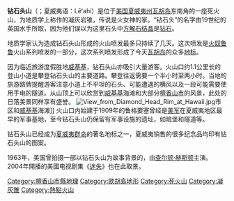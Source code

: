 {{noteTA
|1=zh-cn:迷失; zh-tw:LOST檔案; zh-hk:迷;
}}
{{Distinguish|鑽石山}}
{{Infobox Mountain
| 名稱 = 钻石头山
| 照片 = Diamond_Head_Hawaii_From_Round_Top_Rd.JPG
| 照片說明 =
| 海拔 = 232米
| 位置 = [[美国|美国]][[夏威夷州|夏威夷州]][[瓦胡岛|瓦胡岛]][[檀香山市|檀香山市]]
| 山脈 =
| 相對高度 =
| 座標 = {{coord|21|15|35.0|N|157|48|42.3|W|type:mountain_region:US}}
| 地形圖 =
| 類別 = 火山锥
| 年齡 = 20万年
| 最近喷发 = 
| 首次登頂 =
| Easiest route =径道
}}

'''钻石头山'''（{{lang-en|Diamond Head}}；夏威夷语：Lēʻahi）是位于[[美国|美国]][[夏威夷州|夏威夷州]][[瓦胡岛|瓦胡岛]]东南角的一座死火山，为地质学上称作的凝灰岩锥，传说是火女神{{Link-en|佩蕾|Pele (deity)}}的家。“钻石头”的名字由19世纪的英国水手所取，因为他们误以为这里石头中[[方解石|方解石]][[结晶|结晶]]是[[钻石|钻石]]。

地质学家认为造成钻石头山形成的火山喷发最多只持续了几天。这次喷发是[[火奴鲁鲁|火奴鲁鲁]]火山系列喷发的一部分，这次系列喷发形成了今天[[瓦胡岛|瓦胡岛]]的众多[[地标|地标]]。

因为临近旅游度假胜地[[威基基|威基基]]，钻石头山亦吸引大量游客。火山口约1.1公里长的登山小道是攀登钻石头山的主要道路。攀登往返需要一个半小时至两小时。当地的旅游路牌提醒游客注意小道上不平坦的石头、可能遭遇的横风以及一段可能需要使用手电的隧道。从山顶上可以欣赏到[[威基基|威基基]]海滩和大部分[[檀香山市|檀香山市]]的风景，此处的日落美景同样享有盛誉。
[[File:View_from_Diamond_Head_Rim_at_Hawaii.jpg|thumb]]市区和[[威基基|威基基]]海滩]]
火山口内始建于1909年的鲁格要塞曾经是[[美军|美军]]在夏威夷地区最早的军事基地，至今钻石头山仍保留有军事设施的遗址，如暗堡和隧道等。

钻石头山已经成为[[夏威夷群岛|夏威夷群岛]]的著名地标之一，夏威夷销售的很多纪念品均印有钻石头山的图案。

1963年，美国曾拍摄一部以钻石头山为故事背景的{{Link-en|鑽石頭山 (電影)|Diamond Head (film)|同名电影}}，由[[查尔顿·赫斯顿|查尔顿·赫斯顿]]主演。2004年開播的美國电视剧集《[[迷失|迷失]]》也在此取景。

{{DEFAULTSORT:Diamond Head, Hawaii}}
[[Category:檀香山市縣地理|Category:檀香山市縣地理]]
[[Category:歐胡島地形|Category:歐胡島地形]]
[[Category:死火山|Category:死火山]]
[[Category:凝灰錐|Category:凝灰錐]]
[[Category:熱點火山|Category:熱點火山]]